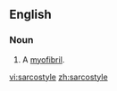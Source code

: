 ==English==

===Noun===
{{en-noun}}

# {{muscle|obsolete}} A [[myofibril]].

[[vi:sarcostyle]]
[[zh:sarcostyle]]